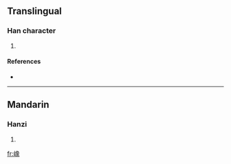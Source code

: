 ==Translingual==

===Han character===
{{Han char|rn=46|rad=山|as=12|sn=15|four=|canj=山弓日人 (UNAO)}}

# {{defn|Han|sort=山12}}

====References====
* {{Han ref|kx=0319.170|dkj=08448|hdz=10799.040|uh=5D91|ud=23953}}

----

==Mandarin==

===Hanzi===
{{cmn-hanzi|pin=[[xiǎng]] ([[xiang3]])|wg=hsiang<sup>3</sup>}}

# {{defn|Mandarin|sort=山12}}

[[fr:嶑]]